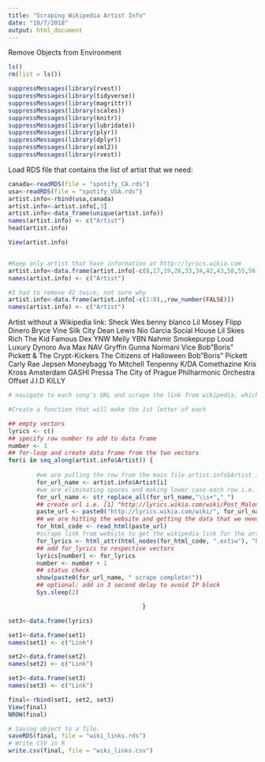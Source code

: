 ---
title: "Scraping Wikipedia Artist Info"
date: "10/7/2018"
output: html_document
---

Remove Objects from Environment
```{r}
ls()
rm(list = ls())
```

```{r}
suppressMessages(library(rvest))
suppressMessages(library(tidyverse))
suppressMessages(library(magrittr))
suppressMessages(library(scales))
suppressMessages(library(knitr))
suppressMessages(library(lubridate))
suppressMessages(library(plyr))
suppressMessages(library(dplyr))
suppressMessages(library(xml2))
suppressMessages(library(rvest))
```

Load RDS file that contains the list of artist that we need:
```{r}
canada<-readRDS(file = "spotify_CA.rds")
usa<-readRDS(file = "spotify_USA.rds")
artist.info<-rbind(usa,canada)
artist.info<-artist.info[,3]
artist.info<-data_frame(unique(artist.info))
names(artist.info) <- c("Artist")
head(artist.info)
```


```{r}
View(artist.info)


#Keep only artist that have information at http://lyrics.wikia.com
artist.info<-data.frame(artist.info[-c(8,17,19,26,33,34,42,43,50,55,56,58,68,76,77,78,79,81,93,96,100,103,134,138,142,143,151,159,160,163,164,165,168,173,185,206),,row_number(FALSE)])
names(artist.info) <- c("Artist")

#I had to remove 42 twice, not sure why
artist.info<-data.frame(artist.info[-c(1:8),,row_number(FALSE)])
names(artist.info) <- c("Artist")
```

Artist without a Wikipedia link:
Sheck Wes
benny blanco
Lil Mosey
Flipp Dinero
Bryce Vine
Silk City
Dean Lewis
Nio Garcia
Social House
Lil Skies
Rich The Kid
Famous Dex
YNW Melly
YBN Nahmir
Smokepurpp
Loud Luxury
Dynoro
Ava Max
NAV
Gryffin
Gunna
Normani
Vice
Bob"Boris" Pickett & The Crypt-Kickers
The Citizens of Halloween
Bob"Boris" Pickett
Carly Rae Jepsen
Moneybagg Yo
Mitchell Tenpenny
K/DA
Comethazine
Kris Kross Amsterdam
GASHI
Pressa
The City of Prague Philharmonic Orchestra
Offset
J.I.D
KILLY

```{r}
# navigate to each song's URL and scrape the link from wikipedia, which is in this node "".extiw""

#Create a function that will make the 1st letter of each

## empty vectors
lyrics <- c()
## specify row number to add to data frame
number <- 1
## for-loop and create data frame from the two vectors
for(i in seq_along(artist.info$Artist)) {
  
        #we are pulling the row from the main file artist.info$Artist i.e. "Post Malone"
        for_url_name <- artist.info$Artist[i]
        #we are eliminating spaces and making lower case each row i.e. "Post_Malone"
        for_url_name <- str_replace_all(for_url_name,"\\s+","_")
        ## create url i.e. [1] "http://lyrics.wikia.com/wiki/Post_Malone"
        paste_url <- paste0("http://lyrics.wikia.com/wiki/", for_url_name)
        ## we are hitting the website and getting the data that we need = this out put looks messy
        for_html_code <- read_html(paste_url)
        #scrape link from website to get the wikipedia link for the artist = [1] "http://en.wikipedia.org/wiki/Post_Malone"
        for_lyrics <- html_attr(html_nodes(for_html_code, ".extiw"), "href")
        ## add for_lyrics to respective vectors 
        lyrics[number] <- for_lyrics
        number <- number + 1
        ## status check
        show(paste0(for_url_name, " scrape complete!"))
        ## optional: add in 3 second delay to avoid IP block
        Sys.sleep(2)

                                      }
```


```{r}
set3<-data.frame(lyrics)

set1<-data.frame(set1)
names(set1) <- c("Link")

set2<-data.frame(set2)
names(set2) <- c("Link")

set3<-data.frame(set3)
names(set3) <- c("Link")

final<-rbind(set1, set2, set3)
View(final)
NROW(final)

# Saving object to a file.
saveRDS(final, file = "wiki_links.rds")
# Write CSV in R
write.csv(final, file = "wiki_links.csv")
```
